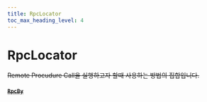 ```yaml
---
title: RpcLocator
toc_max_heading_level: 4
---
```


# RpcLocator <s generated />

Remote Procudure Call을 실행하고자 할때 사용하는 방법의 집합입니다.

#### [`RpcBy`]( ../classes/rpc-by) <s generated />

